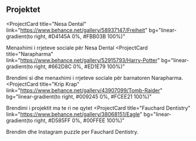 ## Projektet
<ProjectCard
  title="Nesa Dental"
  link="https://www.behance.net/gallery/58937147/Freiheit"
  bg="linear-gradient(to right, #D4145A 0%, #FBB03B 100%)"
>
  Menaxhimi i rrjeteve sociale për Nesa Dental
</ProjectCard>
<ProjectCard
  title="Narapharma"
  link="https://www.behance.net/gallery/52915793/Harry-Potter"
  bg="linear-gradient(to right, #662D8C 0%, #ED1E79 100%)"
>
  Brendimi si dhe menaxhimi i rrjeteve sociale për barnatoren Narapharma.
</ProjectCard>
<ProjectCard
  title="Krip Krap"
  link="https://www.behance.net/gallery/43907099/Tomb-Raider"
  bg="linear-gradient(to right, #009245 0%, #FCEE21 100%)"
>
  Brendimi i projektit ma te ri ne qytet
</ProjectCard>
<ProjectCard
  title="Fauchard Dentistry"
  link="https://www.behance.net/gallery/38068151/Eagle"
  bg="linear-gradient(to right, #D585FF 0%, #00FFEE 100%)"
>
  Brendim dhe Instagram puzzle per Fauchard Dentistry.
</ProjectCard>